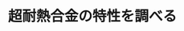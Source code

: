 ﻿---
title: "超耐熱合金の特性を調べる"
category: "物質理工学院"
vol: "10"
interviewee: "菊池 實 "
url: ""
tags: []
pdf: "10-7.pdf"
facephoto: ""
career: ""
preface: "いわゆる「超合金」とは、超耐熱合金のことである。これにはいろいろな用途があるが、主要なものの一例として、ジェットエンジンのタービンの羽根がある。燃焼温度が高いほどエンジンは効率が上がるが、材料の耐熱性のために現在は1600℃どまりである。また、耐熱性に優れているセラミックスはもろいので安全面から現状では使えない。そこで、超高熱で使える合金が絶対に必要なのである。この超耐熱合金の特性を研究されているのが、金属工物質理工学院科の菊池教授である。"
---
